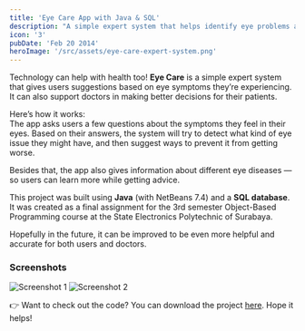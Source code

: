 ```yaml
---
title: 'Eye Care App with Java & SQL'
description: "A simple expert system that helps identify eye problems and gives suggestions to handle them."
icon: '3'
pubDate: 'Feb 20 2014'
heroImage: '/src/assets/eye-care-expert-system.png'
---
```


Technology can help with health too! **Eye Care** is a simple expert system that gives users suggestions based on eye symptoms they’re experiencing. It can also support doctors in making better decisions for their patients.

Here’s how it works:  
The app asks users a few questions about the symptoms they feel in their eyes. Based on their answers, the system will try to detect what kind of eye issue they might have, and then suggest ways to prevent it from getting worse.

Besides that, the app also gives information about different eye diseases — so users can learn more while getting advice.

This project was built using **Java** (with NetBeans 7.4) and a **SQL database**. It was created as a final assignment for the 3rd semester Object-Based Programming course at the State Electronics Polytechnic of Surabaya.

Hopefully in the future, it can be improved to be even more helpful and accurate for both users and doctors.

### Screenshots


<img src={image1.src} alt="Screenshot 1" />
<img src={image2.src} alt="Screenshot 2" />

👉 Want to check out the code? You can download the project [here](http://1drv.ms/Me5Dr7). Hope it helps!
